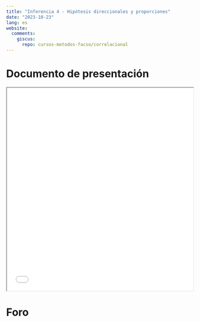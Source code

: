 ```yaml
---
title: "Inferencia 4 - Hipótesis direccionales y proporciones"
date: "2023-10-23"
lang: es
website:
  comments:
    giscus:
      repo: cursos-metodos-facso/correlacional
---
```


# Documento de presentación

<iframe src=/slides/08-inferencia.html height="550" width=100% allowfullscreen="true">
</iframe> 


# Foro

<script src="https://giscus.app/client.js"
        data-repo="cursos-metodos-facso/correlacional"
        data-repo-id="R_kgDOKCMXJQ"
        data-category="Q&A"
        data-category-id="DIC_kwDOKCMXJc4CYd9S"
        data-mapping="title"
        data-strict="0"
        data-reactions-enabled="1"
        data-emit-metadata="0"
        data-input-position="bottom"
        data-theme="light"
        data-lang="es"
        crossorigin="anonymous"
        async>
</script>

